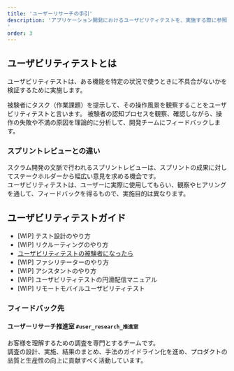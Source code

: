 ```yaml
---
title: 'ユーザーリサーチの手引'
description: 'アプリケーション開発におけるユーザビリティテストを、実施する際に参照できる資料をまとめています。
'
order: 3
---
```

<!-- textlint-disable -->
## ユーザビリティテストとは
ユーザビリティテストは、ある機能を特定の状況で使うときに不具合がないかを検証するために実施します。

被験者にタスク（作業課題）を提示して、その操作風景を観察することをユーザビリティテストと言います。
被験者の認知プロセスを観察、確認しながら、操作の失敗や不満の原因を理論的に分析して、開発チームにフィードバックします。

### スプリントレビューとの違い

スクラム開発の文脈で行われるスプリントレビューは、スプリントの成果に対してステークホルダーから幅広い意見を求める機会です。  
ユーザビリティテストは、ユーザーに実際に使用してもらい、観察やヒアリングを通して、フィードバックを得るもので、実施目的は異なります。


## ユーザビリティテストガイド

- [WIP] テスト設計のやり方
- [WIP] リクルーティングのやり方
- [ユーザビリティテストの被験者になったら](/products/design-process/user-resaerch/usability-test/)
- [WIP] ファシリテーターのやり方
- [WIP] アシスタントのやり方
- [WIP] ユーザビリティテストの円滑配信マニュアル
- [WIP] リモートモバイルユーザビリティテスト


### フィードバック先

#### ユーザーリサーチ推進室 `#user_research_推進室`
お客様を理解するための調査を専門とするチームです。  
調査の設計、実施、結果のまとめ、手法のガイドライン化を進め、プロダクトの品質と生産性の向上に貢献すべく活動しています。
<!-- textlint-disable -->

